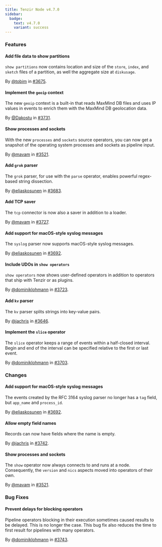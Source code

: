 ```yaml
---
title: Tenzir Node v4.7.0
sidebar:
  badge:
    text: v4.7.0
    variant: success
---
```


### Features

#### Add file data to show partitions

`show partitions` now contains location and size of the `store`, `index`, and
`sketch` files of a partition, as well the aggregate size at `diskusage`.

By [@tobim](https://github.com/tobim) in [#3675](https://github.com/tenzir/tenzir/pull/3675).

#### Implement the `geoip` context

The new `geoip` context is a built-in that reads MaxMind DB files and uses IP
values in events to enrich them with the MaxMind DB geolocation data.

By [@Dakostu](https://github.com/Dakostu) in [#3731](https://github.com/tenzir/tenzir/pull/3731).

#### Show processes and sockets

With the new `processes` and `sockets` source operators, you can now get a
snapshot of the operating system processes and sockets as pipeline input.

By [@mavam](https://github.com/mavam) in [#3521](https://github.com/tenzir/tenzir/pull/3521).

#### Add `grok` parser

The `grok` parser, for use with the `parse` operator, enables powerful
regex-based string dissection.

By [@eliaskosunen](https://github.com/eliaskosunen) in [#3683](https://github.com/tenzir/tenzir/pull/3683).

#### Add TCP saver

The `tcp` connector is now also a saver in addition to a loader.

By [@mavam](https://github.com/mavam) in [#3727](https://github.com/tenzir/tenzir/pull/3727).

#### Add support for macOS-style syslog messages

The `syslog` parser now supports macOS-style syslog messages.

By [@eliaskosunen](https://github.com/eliaskosunen) in [#3692](https://github.com/tenzir/tenzir/pull/3692).

#### Include UDOs in `show operators`

`show operators` now shows user-defined operators in addition to operators
that ship with Tenzir or as plugins.

By [@dominiklohmann](https://github.com/dominiklohmann) in [#3723](https://github.com/tenzir/tenzir/pull/3723).

#### Add `kv` parser

The `kv` parser splits strings into key-value pairs.

By [@jachris](https://github.com/jachris) in [#3646](https://github.com/tenzir/tenzir/pull/3646).

#### Implement the `slice` operator

The `slice` operator keeps a range of events within a half-closed interval.
Begin and end of the interval can be specified relative to the first or last
event.

By [@dominiklohmann](https://github.com/dominiklohmann) in [#3703](https://github.com/tenzir/tenzir/pull/3703).

### Changes

#### Add support for macOS-style syslog messages

The events created by the RFC 3164 syslog parser no longer has a `tag` field,
but `app_name` and `process_id`.

By [@eliaskosunen](https://github.com/eliaskosunen) in [#3692](https://github.com/tenzir/tenzir/pull/3692).

#### Allow empty field names

Records can now have fields where the name is empty.

By [@jachris](https://github.com/jachris) in [#3742](https://github.com/tenzir/tenzir/pull/3742).

#### Show processes and sockets

The `show` operator now always connects to and runs at a node. Consequently, the
`version` and `nics` aspects moved into operators of their own.

By [@mavam](https://github.com/mavam) in [#3521](https://github.com/tenzir/tenzir/pull/3521).

### Bug Fixes

#### Prevent delays for blocking operators

Pipeline operators blocking in their execution sometimes caused results to be
delayed. This is no longer the case. This bug fix also reduces the time to first
result for pipelines with many operators.

By [@dominiklohmann](https://github.com/dominiklohmann) in [#3743](https://github.com/tenzir/tenzir/pull/3743).
